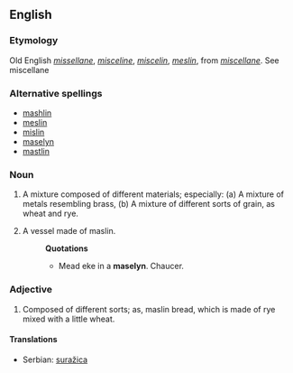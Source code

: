 ==English==

===Etymology===
Old English ''[[missellane]]'', ''[[misceline]]'', ''[[miscelin]]'', ''[[meslin]]'', from ''[[miscellane]]''. See miscellane

===Alternative spellings===
* [[mashlin]]
* [[meslin]]
* [[mislin]]
* [[maselyn]]
* [[mastlin]]

===Noun===
{{en-noun|maslins}}

# A mixture composed of different materials; especially: (a) A mixture of metals resembling brass, (b) A mixture of different sorts of grain, as wheat and rye.
# {{obsolete}} A vessel made of maslin.
#: '''Quotations'''
#:* Mead eke in a '''maselyn'''. Chaucer.

===Adjective===
{{en-adj}}

# Composed of different sorts; as, maslin bread, which is made of rye mixed with a little wheat.

====Translations====
* Serbian: [[suražica]]
